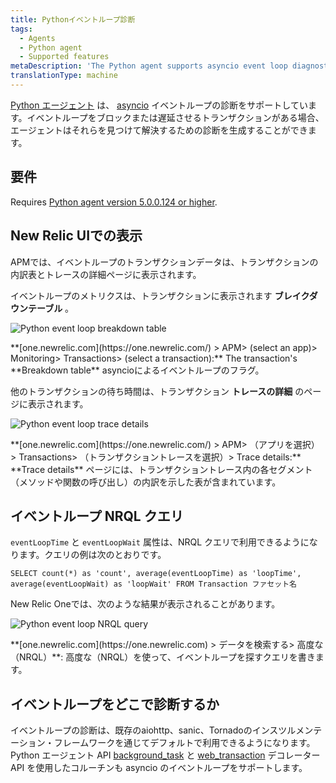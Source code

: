 ```yaml
---
title: Pythonイベントループ診断
tags:
  - Agents
  - Python agent
  - Supported features
metaDescription: 'The Python agent supports asyncio event loop diagnostics, giving you insight into transactions delaying or blocking the completion of event loops.'
translationType: machine
---
```





[Python エージェント](/docs/agents/python-agent/getting-started/introduction-new-relic-python) は、 [asyncio](https://docs.python.org/3/library/asyncio.html) イベントループの診断をサポートしています。イベントループをブロックまたは遅延させるトランザクションがある場合、エージェントはそれらを見つけて解決するための診断を生成することができます。

## 要件

Requires [Python agent version 5.0.0.124 or higher](/docs/release-notes/agent-release-notes/python-release-notes).

## New Relic UIでの表示

APMでは、イベントループのトランザクションデータは、トランザクションの内訳表とトレースの詳細ページに表示されます。

イベントループのメトリクスは、トランザクションに表示されます **ブレイクダウンテーブル** 。

<img
  title="python-event-loop-breakdown-table.png"
  alt="Python event loop breakdown table"
  src={pythonEventLoopBreakdownTable}
/>

<figcaption>
  **[one.newrelic.com](https://one.newrelic.com/) > APM> (select an app)> Monitoring> Transactions> (select a transaction):** The transaction's **Breakdown table** asyncioによるイベントループのフラグ。
</figcaption>

他のトランザクションの待ち時間は、トランザクション **トレースの詳細** のページに表示されます。

<img
  title="python-event-loop-trace-details.png"
  alt="Python event loop trace details"
  src={pythonEventLoopTraceDetails}
/>

<figcaption>
  **[one.newrelic.com](https://one.newrelic.com/) > APM> （アプリを選択）> Transactions> （トランザクショントレースを選択）> Trace details:** **Trace details** ページには、トランザクショントレース内の各セグメント（メソッドや関数の呼び出し）の内訳を示した表が含まれています。
</figcaption>

## イベントループ NRQL クエリ

`eventLoopTime` と `eventLoopWait` 属性は、NRQL クエリで利用できるようになります。クエリの例は次のとおりです。

`SELECT count(*) as 'count', average(eventLoopTime) as 'loopTime', average(eventLoopWait) as 'loopWait' FROM Transaction ファセット名`

New Relic Oneでは、次のような結果が表示されることがあります。

<img
  title="python-event-loop-insights-table.png"
  alt="Python event loop NRQL query"
  src={pythonEventLoopInsightsTable}
/>

<figcaption>
  **[one.newrelic.com](https://one.newrelic.com) > データを検索する> 高度な（NRQL）**: 高度な（NRQL）を使って、イベントループを探すクエリを書きます。
</figcaption>

## イベントループをどこで診断するか

イベントループの診断は、既存のaiohttp、sanic、Tornadoのインスツルメンテーション・フレームワークを通じてデフォルトで利用できるようになります。Python エージェント API [background_task](/docs/agents/python-agent/python-agent-api/background_task) と [web_transaction](/docs/agents/python-agent/python-agent-api/webtransaction) デコレーター API を使用したコルーチンも asyncio のイベントループをサポートします。